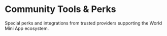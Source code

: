 
# Community Tools & Perks

Special perks and integrations from trusted providers supporting the World Mini App ecosystem.

<div className="mt-10 grid gap-x-8 sm:grid-cols-2 lg:grid-cols-2">
	<Card
		alt="Alchemy"
		title={'Alchemy'}
		content="4 months free for Enterprise, 3 months free for PAYG, $500–$2000 in bonus incentives, plus co-marketing and onsite opportunities"
		link="https://www.alchemy.com/blog/world-mini-app-builder-program"
		imagePath="/images/docs/mini-apps/more/alchemy.png"
		className="h-40 w-full object-cover"
	/>
	<Card
		alt="Cloudflare"
		title={'Cloudflare'}
		content="Apply for Cloudflare for Startups program. Use 'World Mini App' as your partner when applying."
		link="https://www.cloudflare.com/forstartups/"
		imagePath="/images/docs/mini-apps/more/cloudflare.png"
		className="h-40 w-full object-cover"
	/>
	<Card
		alt="Lazo"
		title={'Lazo'}
		content="15% discount on any Lazo product, plus 6 months free of Lazo One (Data Room + AI for fundraising)."
		link="https://www.lazo.us/"
		imagePath="/images/docs/mini-apps/more/lazo.png"
		className="h-40 w-full object-cover"
	/>
	<Card
		alt="ThirdWeb"
		title={'ThirdWeb'}
		content="30 day free trial for all builders on World Chain. Use code: TW-WORLDCHAIN"
		link="https://www.thirdweb.com/"
		imagePath="/images/docs/mini-apps/more/Thirdweb-Logo.png"
		className="h-40 w-full object-cover"
	/>
	<Card
		alt="Foundation Grants"
		title={'Foundation Grants'}
		content="50M WLD dedicated to support novel mini apps. MVP recommended before applying."
		link="https://world.org/community-grants"
		imagePath="/images/docs/mini-apps/more/[World] Logo-Black-RGB.png"
		className="h-40 w-full object-cover"
	/>
	<Card
		alt="Developer Rewards Pilot"
		title={'Developer Rewards Pilot'}
		content="$300K USD pilot program rewarding developers monthly based on verified human usage and additional criteria."
		link="https://docs.google.com/forms/d/e/1FAIpQLSfgjLhpcUlocct1KwXapL326CDUQ1zOCEudyF5WO4RAD-wn7A/viewform"
		imagePath="/images/docs/mini-apps/more/[World] Logo-Black-RGB.png"
		className="h-40 w-full object-cover"
	/>
</div>
